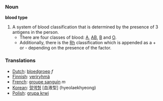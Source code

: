 === Noun ===

'''blood type'''

#A system of blood classification that is determined by the presence of 3 antigens in the person.
#*There are four classes of blood: [[A]], [[AB]], [[B]] and [[O]].
#*Additionally, there is the [[Rh]] classification which is appended as a + or - depending on the presence of the factor.

=== Translations ===
*[[Dutch]]: [[bloedgroep]] ''f''
*[[Finnish]]: [[veriryhmä]]
*[[French]]: [[groupe sanguin]] ''m''
*[[Korean]]: [[혈액형]] [血液型] (hyeolaekhyeong)
*[[Polish]]: [[grupa krwi]]